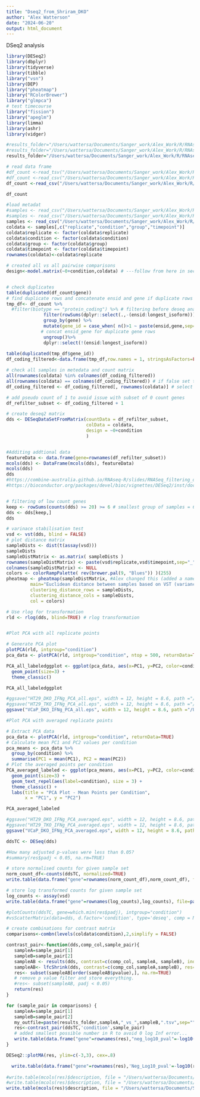 ```yaml
---
title: "Dseq2_from_Shriram_DKO"
author: "Alex Watterson"
date: "2024-06-20"
output: html_document
---
```

DSeq2 analysis

```r
library(DESeq2)
library(dbplyr)
library(tidyverse)
library(tibble)
library("vsn")
library(DEP)
library("pheatmap")
library("RColorBrewer")
library("glmpca")
# test timecourse
library("fission")
library("apeglm")
library(limma)
library(ashr)
library(vidger)
```

```r
#results_folder="/Users/wattersa/Documents/Sanger_work/Alex_Work/R/RNAseq_results/HT29_CHD1_MAP3K7_IFNg/Deseq2/New_results_PCA/"
#results_folder="/Users/wattersa/Documents/Sanger_work/Alex_Work/R/RNAseq_results/HT29_CDX2_IFNg/Dseq2/New_results_PCA/"
results_folder="/Users/wattersa/Documents/Sanger_work/Alex_Work/R/RNAseq_results/VCaP_CHD1_MAP3K7_IFNg/Deseq2/New_results_PCA/"

# read data frame
#df_count <-read_tsv("/Users/wattersa/Documents/Sanger_work/Alex_Work/R/Raw_data_&_design/HT29_IFNg_RNAseq/deseq2_results_3183_combined_all_replicates_HT29/merged_count.tsv", col_types = NULL, show_col_types = FALSE)
#df_count <-read_csv("/Users/wattersa/Documents/Sanger_work/Alex_Work/R/Raw_data_&_design/HT29_CDX2_RNAseq/Converted_counts/merged_counts.csv", col_types = NULL, show_col_types = FALSE)
df_count <-read_csv("/Users/wattersa/Documents/Sanger_work/Alex_Work/R/Raw_data_&_design/VCaP_IFNg_RNAseq/deseq2_results_3183_AW_VCaP_RNAseq_exp1_210423/merged_count_without_C_IFNg_R3.csv", col_types = NULL, show_col_types = FALSE)

df_count

#load metadat
#samples <- read_csv("/Users/wattersa/Documents/Sanger_work/Alex_Work/R/Raw_data_&_design/HT29_IFNg_RNAseq/design.csv", col_types = NULL, show_col_types = FALSE) 
#samples <- read_csv("/Users/wattersa/Documents/Sanger_work/Alex_Work/R/Raw_data_&_design/HT29_CDX2_RNAseq/design.csv", col_types = NULL, show_col_types = FALSE) 
samples <- read_csv("/Users/wattersa/Documents/Sanger_work/Alex_Work/R/Raw_data_&_design/VCaP_IFNg_RNAseq/design_without_C_IFNg_R3.csv", col_types = NULL, show_col_types = FALSE) 
coldata <- samples[,c("replicate","condition","group","timepoint")]
coldata$replicate <- factor(coldata$replicate)
coldata$condition <- factor(coldata$condition)
coldata$group <- factor(coldata$group)
coldata$timepoint <- factor(coldata$timepoint)
rownames(coldata)<-coldata$replicate

# created all vs all pairwise comparisons
design<-model.matrix(~0+condition,coldata) # ---follow from here in section 7.6 from doc https://bioconductor.org/packages/release/workflows/vignettes/RNAseq123/inst/doc/designmatrices.html


# check duplicates
table(duplicated(df_count$gene))
# find duplicate rows and concatenate ensid and gene if duplicate rows are found
tmp_df<- df_count %>%  
  #filter(biotype == "protein_coding") %>% # filtering before deseq analysis is not recommended as this will hamper DESeq2 size factor and dispersion calculation  
              filter(rowSums(dplyr::select(.,-(ensid:longest_isoform))) > 0) %>% # ignore metadata columns and filter rows with 0 count...
              group_by(gene) %>%
              mutate(gene_id = case_when( n()>1 ~ paste(ensid,gene,sep="_"), TRUE ~ gene), .before = ensid ) %>% 
             # concat ensid_gene for duplicate gene rows
              ungroup()%>%
              dplyr::select(!(ensid:longest_isoform))
 
table(duplicated(tmp_df$gene_id))
df_coding_filtered<-data.frame(tmp_df,row.names = 1, stringsAsFactors=FALSE, check.names = FALSE)

# check all samples in metedata and count matrix
all(rownames(coldata) %in% colnames(df_coding_filtered))
all(rownames(coldata) == colnames(df_coding_filtered)) # if false set the correct order
df_coding_filtered <- df_coding_filtered[, rownames(coldata)] # select row names in order

# add pseudo count of 1 to avoid issue with subset of 0 count genes
df_refilter_subset <- df_coding_filtered + 1

# create deseq2 matrix
dds <- DESeqDataSetFromMatrix(countData = df_refilter_subset,
                              colData = coldata,
                              design = ~0+condition
                              )


#Additing addtional data
featureData <- data.frame(gene=rownames(df_refilter_subset))
mcols(dds) <- DataFrame(mcols(dds), featureData)
mcols(dds)
dds
#https://combine-australia.github.io/RNAseq-R/slides/RNASeq_filtering_qc.pdf
#https://bioconductor.org/packages/devel/bioc/vignettes/DESeq2/inst/doc/DESeq2.html#htseq


# filtering of low count genes
keep <- rowSums(counts(dds) >= 20) >= 6 # smallest group of samples = 6
dds <- dds[keep,]
dds

# varinace stabilisation test
vsd <- vst(dds, blind = FALSE)
# plot distance matrix
sampleDists <- dist(t(assay(vsd)))
sampleDists
sampleDistMatrix <- as.matrix( sampleDists )
rownames(sampleDistMatrix) <- paste(vsd$replicate,vsd$timepoint,sep="_")
colnames(sampleDistMatrix) <- NULL
colors <- colorRampPalette( rev(brewer.pal(9, "Blues")) )(255)
pheatmap <- pheatmap(sampleDistMatrix, #Alex changed this (added a name for the plot)
         main="Euclidean distance between samples based on VST (variance stabilizing transformation)",
         clustering_distance_rows = sampleDists,
         clustering_distance_cols = sampleDists,
         col = colors)
```


```r
# Use rlog for transformation
rld <- rlog(dds, blind=TRUE) # rlog transformation


#Plot PCA with all replicate points

# Generate PCA plot
plotPCA(rld, intgroup="condition")
pca_data <- plotPCA(rld, intgroup="condition", ntop = 500, returnData=TRUE)

PCA_all_labeledggplot <- ggplot(pca_data, aes(x=PC1, y=PC2, color=condition)) +
  geom_point(size=3) +
  theme_classic()

PCA_all_labeledggplot

#ggsave("HT29_DKO_IFNg_PCA_all.eps", width = 12, height = 8.6, path ="/Users/wattersa/Documents/Sanger_work/Alex_Work/R/RNAseq_results/HT29_CHD1_MAP3K7_IFNg/Deseq2/New_results_PCA/")
#ggsave("HT29_TKO_IFNg_PCA_all.eps", width = 12, height = 8.6, path ="/Users/wattersa/Documents/Sanger_work/Alex_Work/R/RNAseq_results/HT29_CDX2_IFNg/Dseq2/New_results_PCA/")
ggsave("VCaP_DKO_IFNg_PCA_all.eps", width = 12, height = 8.6, path ="/Users/wattersa/Documents/Sanger_work/Alex_Work/R/RNAseq_results/VCaP_CHD1_MAP3K7_IFNg/Deseq2/New_results_PCA/")

#Plot PCA with averaged replicate points

# Extract PCA data
pca_data <- plotPCA(rld, intgroup="condition", returnData=TRUE)
# Calculate mean PC1 and PC2 values per condition
pca_means <- pca_data %>%
  group_by(condition) %>%
  summarise(PC1 = mean(PC1), PC2 = mean(PC2))
# Plot the averaged points per condition
PCA_averaged_labeled <- ggplot(pca_means, aes(x=PC1, y=PC2, color=condition)) +
  geom_point(size=3) +
  geom_text_repel(aes(label=condition), size = 3) +
  theme_classic() +
  labs(title = "PCA Plot - Mean Points per Condition",
       x = "PC1", y = "PC2")

PCA_averaged_labeled

#ggsave("HT29_DKO_IFNg_PCA_averaged.eps", width = 12, height = 8.6, path ="/Users/wattersa/Documents/Sanger_work/Alex_Work/R/RNAseq_results/HT29_CHD1_MAP3K7_IFNg/Deseq2/New_results_PCA/")
#ggsave("HT29_TKO_IFNg_PCA_averaged.eps", width = 12, height = 8.6, path ="/Users/wattersa/Documents/Sanger_work/Alex_Work/R/RNAseq_results/HT29_CDX2_IFNg/Dseq2/New_results_PCA/")
ggsave("VCaP_DKO_IFNg_PCA_averaged.eps", width = 12, height = 8.6, path ="/Users/wattersa/Documents/Sanger_work/Alex_Work/R/RNAseq_results/VCaP_CHD1_MAP3K7_IFNg/Deseq2/New_results_PCA/")

```


```r
ddsTC <- DESeq(dds)

#How many adjusted p-values were less than 0.05?
#summary(res$padj < 0.05, na.rm=TRUE)

# store normalised counts for given sample set
norm_count_df<-counts(ddsTC, normalized=TRUE)
write.table(data.frame("gene"=rownames(norm_count_df),norm_count_df), file=paste(results_folder,"normalised_desq_counts.tsv",sep="/"),sep="\t",row.names = FALSE)

# store log transformed counts for given sample set
log_counts <- assay(vsd)
write.table(data.frame("gene"=rownames(log_counts),log_counts), file=paste(results_folder,"log_transformed_desq_counts.tsv",sep="/"),sep="\t",row.names = FALSE)

#plotCounts(ddsTC, gene=which.min(res$padj), intgroup="condition")
#vsScatterMatrix(data=dds, d.factor='condition', type='deseq', comp = NULL, title = TRUE, grid = TRUE, man.title = NULL)

# create combinations for contrast matrix
comparisons<-combn(levels(coldata$condition),2,simplify = FALSE)

contrast_pair<-function(dds,comp_col,sample_pair){
   sampleA=sample_pair[1]
   sampleB=sample_pair[2]
   sampleAB <- results(dds, contrast=c(comp_col, sampleA, sampleB), independentFiltering=TRUE, alpha=0.05, pAdjustMethod="BH", parallel=TRUE)
   sampleAB<- lfcShrink(dds, contrast=c(comp_col,sampleA,sampleB), res=sampleAB, type="ashr")
   res<- subset(sampleAB[order(sampleAB$pvalue),], na.rm=TRUE)
   # remove p value filter and store everything.
   #res<- subset(sampleAB, padj < 0.05)
   return(res)
}

for (sample_pair in comparisons) {
   sampleA=sample_pair[1]
   sampleB=sample_pair[2]
   my_outfile=paste(results_folder,sampleA,"_vs_",sampleB,".tsv",sep="")
   res<-contrast_pair(ddsTC,'condition',sample_pair)
   # added smallest possible number in R to avoid 0 log Inf error...
   write.table(data.frame("gene"=rownames(res),"neg_log10_pval"=-log10(res$pvalue + 2.225074e-308 ),'neg_Log10_padj'=-log10(res$padj + 2.225074e-308) ,res), file=my_outfile,sep="\t",row.names = FALSE)
}

DESeq2::plotMA(res, ylim=c(-3,3), cex=.8)

  write.table(data.frame("gene"=rownames(res),'Neg_Log10_pval'=-log10(res$pvalue + 2.225074e-308), 'Neg_Log10_padj'=-log10(res$padj + 2.225074e-308) ,res), file=my_outfile,sep="\t",row.names = FALSE)
  
#write.table(mcols(res)$description, file = "/Users/wattersa/Documents/Sanger_work/Alex_Work/R/RNAseq_results/HT29_CHD1_MAP3K7_IFNg/Deseq2/New_results_PCA/metadata_output.txt", col.names = FALSE, quote= FALSE)
#write.table(mcols(res)$description, file = "/Users/wattersa/Documents/Sanger_work/Alex_Work/R/RNAseq_results/HT29_CDX2_IFNg/Dseq2/New_results_PCA/metadata_output.txt", col.names = FALSE, quote= FALSE)
write.table(mcols(res)$description, file = "/Users/wattersa/Documents/Sanger_work/Alex_Work/R/RNAseq_results/VCaP_CHD1_MAP3K7_IFNg/Deseq2/New_results_PCA/metadata_output.txt", col.names = FALSE, quote= FALSE)

```

